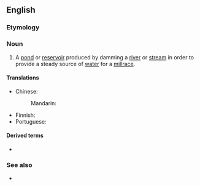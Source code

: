 ==English==

===Etymology===
{{compound|mill|pond|lang=en}}

===Noun===
{{en-noun}}

# A [[pond]] or [[reservoir]] produced by damming a [[river]] or [[stream]] in order to provide a steady source of [[water]] for a [[millrace]].

====Translations====
{{trans-top|pond or reservoir}}
* Chinese:
*: Mandarin: {{t-needed|cmn}}
{{trans-mid}}
* Finnish: {{t-needed|fi}}
* Portuguese: {{t-needed|pt}}
{{trans-bottom}}

====Derived terms====
* {{l|en|calm as a millpond}}

===See also===
* {{l|en|milldam}}
